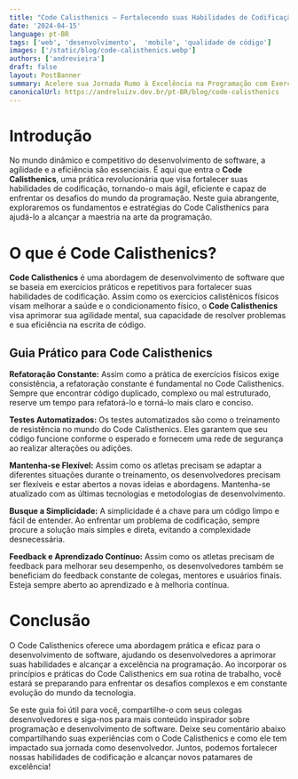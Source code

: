 ```yaml
---
title: "Code Calisthenics — Fortalecendo suas Habilidades de Codificação"
date: '2024-04-15'
language: pt-BR
tags: ['web', 'desenvolvimento',  'mobile', 'qualidade de código']
images: ['/static/blog/code-calisthenics.webp']
authors: ['andrevieira']
draft: false
layout: PostBanner
summary: Acelere sua Jornada Rumo à Excelência na Programação com Exercícios de Code Calisthenics.
canonicalUrl: https://andreluizv.dev.br/pt-BR/blog/code-calisthenics
---
```


# Introdução
No mundo dinâmico e competitivo do desenvolvimento de software, a agilidade e a eficiência são essenciais. É aqui que entra o **Code Calisthenics**, uma prática revolucionária que visa fortalecer suas habilidades de codificação, tornando-o mais ágil, eficiente e capaz de enfrentar os desafios do mundo da programação. Neste guia abrangente, exploraremos os fundamentos e estratégias do Code Calisthenics para ajudá-lo a alcançar a maestria na arte da programação.

# O que é Code Calisthenics?
**Code Calisthenics** é uma abordagem de desenvolvimento de software que se baseia em exercícios práticos e repetitivos para fortalecer suas habilidades de codificação. Assim como os exercícios calistênicos físicos visam melhorar a saúde e o condicionamento físico, o **Code Calisthenics** visa aprimorar sua agilidade mental, sua capacidade de resolver problemas e sua eficiência na escrita de código.

## Guia Prático para Code Calisthenics
**Refatoração Constante:** Assim como a prática de exercícios físicos exige consistência, a refatoração constante é fundamental no Code Calisthenics. Sempre que encontrar código duplicado, complexo ou mal estruturado, reserve um tempo para refatorá-lo e torná-lo mais claro e conciso.

**Testes Automatizados:** Os testes automatizados são como o treinamento de resistência no mundo do Code Calisthenics. Eles garantem que seu código funcione conforme o esperado e fornecem uma rede de segurança ao realizar alterações ou adições.

**Mantenha-se Flexível:** Assim como os atletas precisam se adaptar a diferentes situações durante o treinamento, os desenvolvedores precisam ser flexíveis e estar abertos a novas ideias e abordagens. Mantenha-se atualizado com as últimas tecnologias e metodologias de desenvolvimento.

**Busque a Simplicidade:** A simplicidade é a chave para um código limpo e fácil de entender. Ao enfrentar um problema de codificação, sempre procure a solução mais simples e direta, evitando a complexidade desnecessária.

**Feedback e Aprendizado Contínuo:** Assim como os atletas precisam de feedback para melhorar seu desempenho, os desenvolvedores também se beneficiam do feedback constante de colegas, mentores e usuários finais. Esteja sempre aberto ao aprendizado e à melhoria contínua.

# Conclusão
O Code Calisthenics oferece uma abordagem prática e eficaz para o desenvolvimento de software, ajudando os desenvolvedores a aprimorar suas habilidades e alcançar a excelência na programação. Ao incorporar os princípios e práticas do Code Calisthenics em sua rotina de trabalho, você estará se preparando para enfrentar os desafios complexos e em constante evolução do mundo da tecnologia.

Se este guia foi útil para você, compartilhe-o com seus colegas desenvolvedores e siga-nos para mais conteúdo inspirador sobre programação e desenvolvimento de software. Deixe seu comentário abaixo compartilhando suas experiências com o Code Calisthenics e como ele tem impactado sua jornada como desenvolvedor. Juntos, podemos fortalecer nossas habilidades de codificação e alcançar novos patamares de excelência!